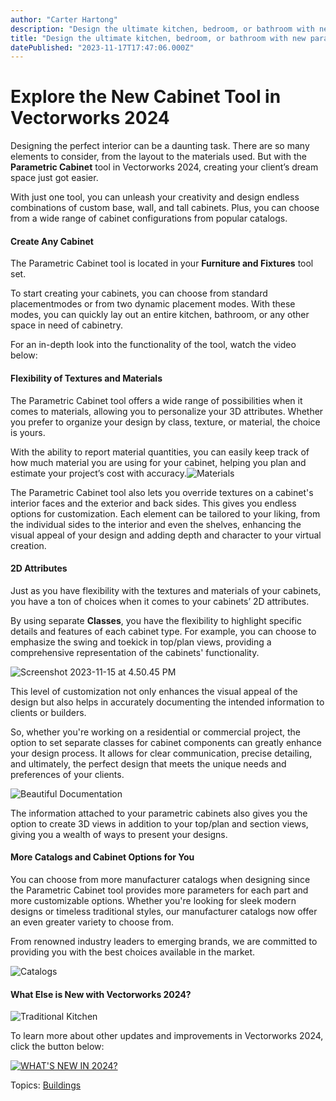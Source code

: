 ```yaml
---
author: "Carter Hartong"
description: "Design the ultimate kitchen, bedroom, or bathroom with new parametric cabinets in Vectorworks."
title: "Design the ultimate kitchen, bedroom, or bathroom with new parametric cabinets in Vectorworks." 
datePublished: "2023-11-17T17:47:06.000Z"
---
```

# Explore the New Cabinet Tool in Vectorworks 2024

Designing the perfect interior can be a daunting task. There are so many elements to consider, from the layout to the materials used. But with the **Parametric Cabinet** tool in Vectorworks 2024, creating your client’s dream space just got easier. 

With just one tool, you can unleash your creativity and design endless combinations of custom base, wall, and tall cabinets. Plus, you can choose from a wide range of cabinet configurations from popular catalogs.

####  Create Any Cabinet

The Parametric Cabinet tool is located in your **Furniture and Fixtures** tool set.

To start creating your cabinets, you can choose from standard placementmodes or from two dynamic placement modes. With these modes, you can quickly lay out an entire kitchen, bathroom, or any other space in need of cabinetry.

For an in-depth look into the functionality of the tool, watch the video below:

#### Flexibility of Textures and Materials

The Parametric Cabinet tool offers a wide range of possibilities when it comes to materials, allowing you to personalize your 3D attributes. Whether you prefer to organize your design by class, texture, or material, the choice is yours.

With the ability to report material quantities, you can easily keep track of how much material you are using for your cabinet, helping you plan and estimate your project’s cost with accuracy.![Materials](https://blog.vectorworks.net/hs-fs/hubfs/Blog%20Images/231110_INT%202024%20Cabinet/Materials.png?width=1440&height=1361&name=Materials.png)

The Parametric Cabinet tool also lets you override textures on a cabinet's interior faces and the exterior and back sides. This gives you endless options for customization. Each element can be tailored to your liking, from the individual sides to the interior and even the shelves, enhancing the visual appeal of your design and adding depth and character to your virtual creation.

#### 2D Attributes

Just as you have flexibility with the textures and materials of your cabinets, you have a ton of choices when it comes to your cabinets’ 2D attributes.

By using separate **Classes**, you have the flexibility to highlight specific details and features of each cabinet type. For example, you can choose to emphasize the swing and toekick in top/plan views, providing a comprehensive representation of the cabinets' functionality.

![Screenshot 2023-11-15 at 4.50.45 PM](https://blog.vectorworks.net/hs-fs/hubfs/Blog%20Images/231110_INT%202024%20Cabinet/Screenshot%202023-11-15%20at%204.50.45%20PM.png?width=1440&height=956&name=Screenshot%202023-11-15%20at%204.50.45%20PM.png)

This level of customization not only enhances the visual appeal of the design but also helps in accurately documenting the intended information to clients or builders. 

So, whether you're working on a residential or commercial project, the option to set separate classes for cabinet components can greatly enhance your design process. It allows for clear communication, precise detailing, and ultimately, the perfect design that meets the unique needs and preferences of your clients.

![Beautiful Documentation](https://blog.vectorworks.net/hs-fs/hubfs/Blog%20Images/231110_INT%202024%20Cabinet/Beautiful%20Documentation.png?width=1440&height=961&name=Beautiful%20Documentation.png)

The information attached to your parametric cabinets also gives you the option to create 3D views in addition to your top/plan and section views, giving you a wealth of ways to present your designs.

#### More Catalogs and Cabinet Options for You

You can choose from more manufacturer catalogs when designing since the Parametric Cabinet tool provides more parameters for each part and more customizable options. Whether you're looking for sleek modern designs or timeless traditional styles, our manufacturer catalogs now offer an even greater variety to choose from. 

From renowned industry leaders to emerging brands, we are committed to providing you with the best choices available in the market.

![Catalogs](https://blog.vectorworks.net/hs-fs/hubfs/Blog%20Images/231110_INT%202024%20Cabinet/Catalogs.png?width=1440&height=1361&name=Catalogs.png)

#### What Else is New with Vectorworks 2024?

![Traditional Kitchen](https://blog.vectorworks.net/hs-fs/hubfs/Blog%20Images/231110_INT%202024%20Cabinet/Traditional%20Kitchen.png?width=1440&height=723&name=Traditional%20Kitchen.png)

To learn more about other updates and improvements in Vectorworks 2024, click the button below:

[![WHAT'S NEW IN 2024?](https://no-cache.hubspot.com/cta/default/3018241/83ace893-bffc-41fa-bbc7-f023baf29681.png)](https://cta-redirect.hubspot.com/cta/redirect/3018241/83ace893-bffc-41fa-bbc7-f023baf29681) 

 Topics: [Buildings](https://blog.vectorworks.net/topic/buildings) 

 